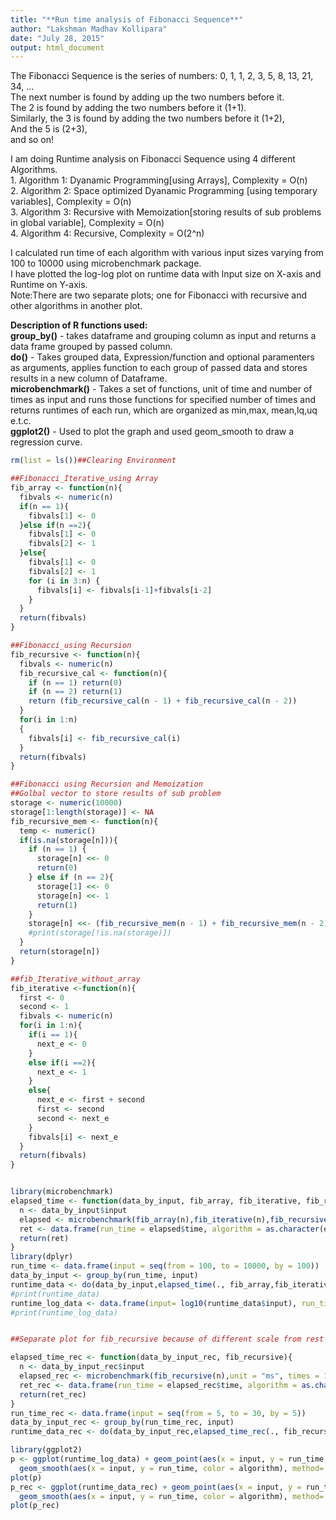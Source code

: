 ---
title: "**Run time analysis of Fibonacci Sequence**"
author: "Lakshman Madhav Kollipara"
date: "July 28, 2015"
output: html_document
---


The Fibonacci Sequence is the series of numbers: 0, 1, 1, 2, 3, 5, 8, 13, 21, 34, ...  
The next number is found by adding up the two numbers before it.  
The 2 is found by adding the two numbers before it (1+1).  
Similarly, the 3 is found by adding the two numbers before it (1+2),  
And the 5 is (2+3),  
and so on!  

I am doing Runtime analysis on Fibonacci Sequence using 4 different Algorithms.  
1. Algorithm 1: Dyanamic Programming[using Arrays], Complexity = O(n)  
2. Algorithm 2: Space optimized Dyanamic Programming [using temporary variables], Complexity = O(n)  
3. Algorithm 3: Recursive with Memoization[storing results of sub problems in global variable], Complexity = O(n)  
4. Algorithm 4: Recursive, Complexity = O(2^n)  


I calculated run time of each algorithm with various input sizes varying from 100 to 10000 using microbenchmark package.  
I have plotted the log-log plot on runtime data with Input size on X-axis and Runtime on Y-axis.  
Note:There are two separate plots; one for Fibonacci with recursive and other algorithms in another plot.   



**Description of R functions used:**  
**group_by()** - takes dataframe and grouping column as input and returns a data frame grouped by passed column.  
**do()** - Takes grouped data, Expression/function and optional paramenters as arguments, applies function to each group of passed data and stores results in a new column of Dataframe.   
**microbenchmark()** - Takes a set of functions, unit of time and number of times as input and runs those functions for specified number of times and returns runtimes of each run, which are organized as min,max, mean,lq,uq e.t.c.   
**ggplot2()** - Used to plot the graph and used geom_smooth to draw a regression curve.    

```{r}
rm(list = ls())##Clearing Environment

##Fibonacci_Iterative_using Array
fib_array <- function(n){
  fibvals <- numeric(n)
  if(n == 1){
    fibvals[1] <- 0
  }else if(n ==2){
    fibvals[1] <- 0
    fibvals[2] <- 1
  }else{
    fibvals[1] <- 0
    fibvals[2] <- 1
    for (i in 3:n) { 
      fibvals[i] <- fibvals[i-1]+fibvals[i-2]
    }
  }
  return(fibvals)
}

##Fibonacci_using Recursion
fib_recursive <- function(n){
  fibvals <- numeric(n)
  fib_recursive_cal <- function(n){ 
    if (n == 1) return(0) 
    if (n == 2) return(1) 
    return (fib_recursive_cal(n - 1) + fib_recursive_cal(n - 2)) 
  }
  for(i in 1:n)
  {
    fibvals[i] <- fib_recursive_cal(i)
  } 
  return(fibvals)
}

##Fibonacci using Recursion and Memoization
##Golbal vector to store results of sub problem
storage <- numeric(10000)
storage[1:length(storage)] <- NA
fib_recursive_mem <- function(n){
  temp <- numeric()
  if(is.na(storage[n])){ 
    if (n == 1) {
      storage[n] <<- 0
      return(0)
    } else if (n == 2){
      storage[1] <<- 0
      storage[n] <<- 1
      return(1)
    } 
    storage[n] <<- (fib_recursive_mem(n - 1) + fib_recursive_mem(n - 2)) 
    #print(storage[!is.na(storage)])
  }
  return(storage[n])
}

##fib_Iterative_without_array
fib_iterative <-function(n){
  first <- 0
  second <- 1
  fibvals <- numeric(n)
  for(i in 1:n){
    if(i == 1){
      next_e <- 0
    }
    else if(i ==2){
      next_e <- 1
    }
    else{
      next_e <- first + second
      first <- second
      second <- next_e
    }
    fibvals[i] <- next_e 
  }
  return(fibvals)
}


library(microbenchmark)
elapsed_time <- function(data_by_input, fib_array, fib_iterative, fib_recursive_mem){
  n <- data_by_input$input
  elapsed <- microbenchmark(fib_array(n),fib_iterative(n),fib_recursive_mem(n),unit = "ms", times = 1)
  ret <- data.frame(run_time = elapsed$time, algorithm = as.character(elapsed$expr))
  return(ret)
}
library(dplyr)
run_time <- data.frame(input = seq(from = 100, to = 10000, by = 100))
data_by_input <- group_by(run_time, input)
runtime_data <- do(data_by_input,elapsed_time(., fib_array,fib_iterative,fib_recursive_mem))
#print(runtime_data)
runtime_log_data <- data.frame(input= log10(runtime_data$input), run_time = log10(runtime_data$run_time), algorithm = runtime_data$algorithm)
#print(runtime_log_data)


##Separate plot for fib_recursive because of different scale from rest of the plots

elapsed_time_rec <- function(data_by_input_rec, fib_recursive){
  n <- data_by_input_rec$input
  elapsed_rec <- microbenchmark(fib_recursive(n),unit = "ms", times = 1)
  ret_rec <- data.frame(run_time = elapsed_rec$time, algorithm = as.character(elapsed_rec$expr))
  return(ret_rec)
}
run_time_rec <- data.frame(input = seq(from = 5, to = 30, by = 5))
data_by_input_rec <- group_by(run_time_rec, input)
runtime_data_rec <- do(data_by_input_rec,elapsed_time_rec(., fib_recursive))

```


```{r, echo=FALSE}
library(ggplot2)
p <- ggplot(runtime_log_data) + geom_point(aes(x = input, y = run_time, color = algorithm)) + 
  geom_smooth(aes(x = input, y = run_time, color = algorithm), method= "lm") 
plot(p)
p_rec <- ggplot(runtime_data_rec) + geom_point(aes(x = input, y = run_time, color = algorithm)) + 
  geom_smooth(aes(x = input, y = run_time, color = algorithm), method= "loess", span = 1) 
plot(p_rec)
```
